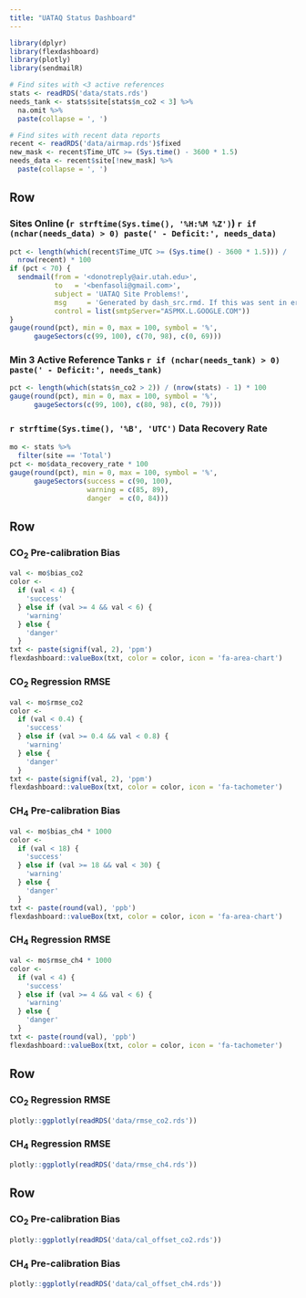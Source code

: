 ```yaml
---
title: "UATAQ Status Dashboard"
---
```

<!-- Ben Fasoli -->

```r
library(dplyr)
library(flexdashboard)
library(plotly)
library(sendmailR)

# Find sites with <3 active references
stats <- readRDS('data/stats.rds')
needs_tank <- stats$site[stats$n_co2 < 3] %>% 
  na.omit %>%
  paste(collapse = ', ')

# Find sites with recent data reports
recent <- readRDS('data/airmap.rds')$fixed
new_mask <- recent$Time_UTC >= (Sys.time() - 3600 * 1.5)
needs_data <- recent$site[!new_mask] %>%
  paste(collapse = ', ')
```


Row
--------------------------------------------------------------------------------

### Sites Online (`r strftime(Sys.time(), '%H:%M %Z')`) `r if (nchar(needs_data) > 0) paste(' - Deficit:', needs_data)`
```r
pct <- length(which(recent$Time_UTC >= (Sys.time() - 3600 * 1.5))) /
  nrow(recent) * 100
if (pct < 70) {
  sendmail(from = '<donotreply@air.utah.edu>',
           to   = '<benfasoli@gmail.com>', 
           subject = 'UATAQ Site Problems!',
           msg     = 'Generated by dash_src.rmd. If this was sent in error, contact benfasoli@gmail.com',
           control = list(smtpServer="ASPMX.L.GOOGLE.COM"))
}
gauge(round(pct), min = 0, max = 100, symbol = '%',
      gaugeSectors(c(99, 100), c(70, 98), c(0, 69)))
```

### Min 3 Active Reference Tanks `r if (nchar(needs_tank) > 0) paste(' - Deficit:', needs_tank)`
```r
pct <- length(which(stats$n_co2 > 2)) / (nrow(stats) - 1) * 100
gauge(round(pct), min = 0, max = 100, symbol = '%',
      gaugeSectors(c(99, 100), c(80, 98), c(0, 79)))
```

### `r strftime(Sys.time(), '%B', 'UTC')` Data Recovery Rate
```r
mo <- stats %>%
  filter(site == 'Total')
pct <- mo$data_recovery_rate * 100
gauge(round(pct), min = 0, max = 100, symbol = '%',
      gaugeSectors(success = c(90, 100),
                   warning = c(85, 89),
                   danger  = c(0, 84)))
```

Row
--------------------------------------------------------------------------------

### CO$_2$ Pre-calibration Bias
```r
val <- mo$bias_co2
color <-
  if (val < 4) {
    'success'
  } else if (val >= 4 && val < 6) {
    'warning'
  } else {
    'danger'
  }
txt <- paste(signif(val, 2), 'ppm')
flexdashboard::valueBox(txt, color = color, icon = 'fa-area-chart')
```

### CO$_2$ Regression RMSE
```r
val <- mo$rmse_co2
color <-
  if (val < 0.4) {
    'success'
  } else if (val >= 0.4 && val < 0.8) {
    'warning'
  } else {
    'danger'
  }
txt <- paste(signif(val, 2), 'ppm')
flexdashboard::valueBox(txt, color = color, icon = 'fa-tachometer')
```

### CH$_4$ Pre-calibration Bias
```r
val <- mo$bias_ch4 * 1000
color <-
  if (val < 18) {
    'success'
  } else if (val >= 18 && val < 30) {
    'warning'
  } else {
    'danger'
  }
txt <- paste(round(val), 'ppb')
flexdashboard::valueBox(txt, color = color, icon = 'fa-area-chart')
```

### CH$_4$ Regression RMSE
```r
val <- mo$rmse_ch4 * 1000
color <-
  if (val < 4) {
    'success'
  } else if (val >= 4 && val < 6) {
    'warning'
  } else {
    'danger'
  }
txt <- paste(round(val), 'ppb')
flexdashboard::valueBox(txt, color = color, icon = 'fa-tachometer')
```


Row {data-height=200}
--------------------------------------------------------------------------------

### CO$_2$ Regression RMSE

```r
plotly::ggplotly(readRDS('data/rmse_co2.rds'))
```

### CH$_4$ Regression RMSE

```r
plotly::ggplotly(readRDS('data/rmse_ch4.rds'))
```


Row {data-height=200}
--------------------------------------------------------------------------------

### CO$_2$ Pre-calibration Bias

```r
plotly::ggplotly(readRDS('data/cal_offset_co2.rds'))
```

### CH$_4$ Pre-calibration Bias

```r
plotly::ggplotly(readRDS('data/cal_offset_ch4.rds'))
```